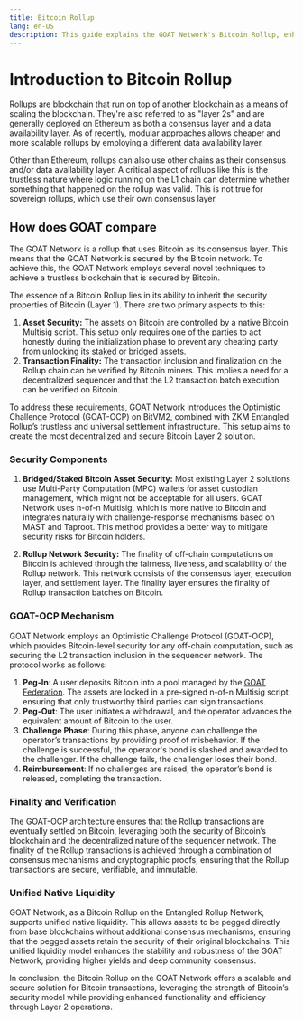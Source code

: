```yaml
---
title: Bitcoin Rollup
lang: en-US
description: This guide explains the GOAT Network's Bitcoin Rollup, enhancing Bitcoin scalability and security.
---
```


# Introduction to Bitcoin Rollup
Rollups are blockchain that run on top of another blockchain as a means of scaling the blockchain. They're also referred to as "layer 2s" and are generally deployed on Ethereum as both a consensus layer and a data availability layer. As of recently, modular approaches allows cheaper and more scalable rollups by employing a different data availability layer. 

Other than Ethereum, rollups can also use other chains as their consensus and/or data availability layer. A critical aspect of rollups like this is the trustless nature where logic running on the L1 chain can determine whether something that happened on the rollup was valid. This is not true for sovereign rollups, which use their own consensus layer.

## How does GOAT compare
The GOAT Network is a rollup that uses Bitcoin as its consensus layer. This means that the GOAT Network is secured by the Bitcoin network. To achieve this, the GOAT Network employs several novel techniques to achieve a trustless blockchain that is secured by Bitcoin. 

The essence of a Bitcoin Rollup lies in its ability to inherit the security properties of Bitcoin (Layer 1). There are two primary aspects to this:

1. **Asset Security:** The assets on Bitcoin are controlled by a native Bitcoin Multisig script. This setup only requires one of the parties to act honestly during the initialization phase to prevent any cheating party from unlocking its staked or bridged assets.
2. **Transaction Finality:** The transaction inclusion and finalization on the Rollup chain can be verified by Bitcoin miners. This implies a need for a decentralized sequencer and that the L2 transaction batch execution can be verified on Bitcoin.

To address these requirements, GOAT Network introduces the Optimistic Challenge Protocol (GOAT-OCP) on BitVM2, combined with ZKM Entangled Rollup’s trustless and universal settlement infrastructure. This setup aims to create the most decentralized and secure Bitcoin Layer 2 solution​.


### Security Components
1. **Bridged/Staked Bitcoin Asset Security:** Most existing Layer 2 solutions use Multi-Party Computation (MPC) wallets for asset custodian management, which might not be acceptable for all users. GOAT Network uses n-of-n Multisig, which is more native to Bitcoin and integrates naturally with challenge-response mechanisms based on MAST and Taproot. This method provides a better way to mitigate security risks for Bitcoin holders​​​​​​.

2. **Rollup Network Security:** The finality of off-chain computations on Bitcoin is achieved through the fairness, liveness, and scalability of the Rollup network. This network consists of the consensus layer, execution layer, and settlement layer. The finality layer ensures the finality of Rollup transaction batches on Bitcoin​​​​.

### GOAT-OCP Mechanism
GOAT Network employs an Optimistic Challenge Protocol (GOAT-OCP), which provides Bitcoin-level security for any off-chain computation, such as securing the L2 transaction inclusion in the sequencer network. The protocol works as follows:

1. **Peg-In**: A user deposits Bitcoin into a pool managed by the [GOAT Federation](/network/security/privileged). The assets are locked in a pre-signed n-of-n Multisig script, ensuring that only trustworthy third parties can sign transactions.
2. **Peg-Out**: The user initiates a withdrawal, and the operator advances the equivalent amount of Bitcoin to the user.
3. **Challenge Phase**: During this phase, anyone can challenge the operator’s transactions by providing proof of misbehavior. If the challenge is successful, the operator's bond is slashed and awarded to the challenger. If the challenge fails, the challenger loses their bond.
4. **Reimbursement**: If no challenges are raised, the operator’s bond is released, completing the transaction​​​​.


### Finality and Verification
The GOAT-OCP architecture ensures that the Rollup transactions are eventually settled on Bitcoin, leveraging both the security of Bitcoin’s blockchain and the decentralized nature of the sequencer network. The finality of the Rollup transactions is achieved through a combination of consensus mechanisms and cryptographic proofs, ensuring that the Rollup transactions are secure, verifiable, and immutable​​​​​​.

### Unified Native Liquidity
GOAT Network, as a Bitcoin Rollup on the Entangled Rollup Network, supports unified native liquidity. This allows assets to be pegged directly from base blockchains without additional consensus mechanisms, ensuring that the pegged assets retain the security of their original blockchains. This unified liquidity model enhances the stability and robustness of the GOAT Network, providing higher yields and deep community consensus​​​​.

In conclusion, the Bitcoin Rollup on the GOAT Network offers a scalable and secure solution for Bitcoin transactions, leveraging the strength of Bitcoin’s security model while providing enhanced functionality and efficiency through Layer 2 operations.
